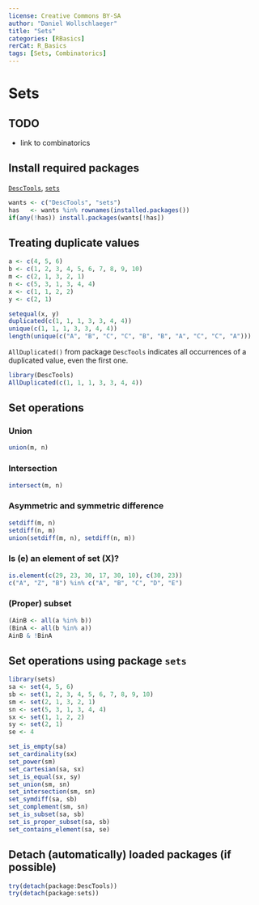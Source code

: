 ---
license: Creative Commons BY-SA
author: "Daniel Wollschlaeger"
title: "Sets"
categories: [RBasics]
rerCat: R_Basics
tags: [Sets, Combinatorics]
---

Sets
=========================

TODO
-------------------------

 - link to combinatorics

Install required packages
-------------------------

[`DescTools`](https://cran.r-project.org/package=DescTools), [`sets`](https://cran.r-project.org/package=sets)

```{r}
wants <- c("DescTools", "sets")
has   <- wants %in% rownames(installed.packages())
if(any(!has)) install.packages(wants[!has])
```

Treating duplicate values
-------------------------

```{r}
a <- c(4, 5, 6)
b <- c(1, 2, 3, 4, 5, 6, 7, 8, 9, 10)
m <- c(2, 1, 3, 2, 1)
n <- c(5, 3, 1, 3, 4, 4)
x <- c(1, 1, 2, 2)
y <- c(2, 1)
```

```{r}
setequal(x, y)
duplicated(c(1, 1, 1, 3, 3, 4, 4))
unique(c(1, 1, 1, 3, 3, 4, 4))
length(unique(c("A", "B", "C", "C", "B", "B", "A", "C", "C", "A")))
```

`AllDuplicated()` from package `DescTools` indicates all occurrences of a duplicated value, even the first one.

```{r}
library(DescTools)
AllDuplicated(c(1, 1, 1, 3, 3, 4, 4))
```

Set operations
-------------------------

### Union
```{r}
union(m, n)
```

### Intersection

```{r}
intersect(m, n)
```

### Asymmetric and symmetric difference

```{r}
setdiff(m, n)
setdiff(n, m)
union(setdiff(m, n), setdiff(n, m))
```

### Is \(e\) an element of set \(X\)?

```{r}
is.element(c(29, 23, 30, 17, 30, 10), c(30, 23))
c("A", "Z", "B") %in% c("A", "B", "C", "D", "E")
```

### (Proper) subset

```{r}
(AinB <- all(a %in% b))
(BinA <- all(b %in% a))
AinB & !BinA
```

Set operations using package `sets`
-------------------------

```{r}
library(sets)
sa <- set(4, 5, 6)
sb <- set(1, 2, 3, 4, 5, 6, 7, 8, 9, 10)
sm <- set(2, 1, 3, 2, 1)
sn <- set(5, 3, 1, 3, 4, 4)
sx <- set(1, 1, 2, 2)
sy <- set(2, 1)
se <- 4

set_is_empty(sa)
set_cardinality(sx)
set_power(sm)
set_cartesian(sa, sx)
set_is_equal(sx, sy)
set_union(sm, sn)
set_intersection(sm, sn)
set_symdiff(sa, sb)
set_complement(sm, sn)
set_is_subset(sa, sb)
set_is_proper_subset(sa, sb)
set_contains_element(sa, se)
```

Detach (automatically) loaded packages (if possible)
-------------------------

```{r}
try(detach(package:DescTools))
try(detach(package:sets))
```

